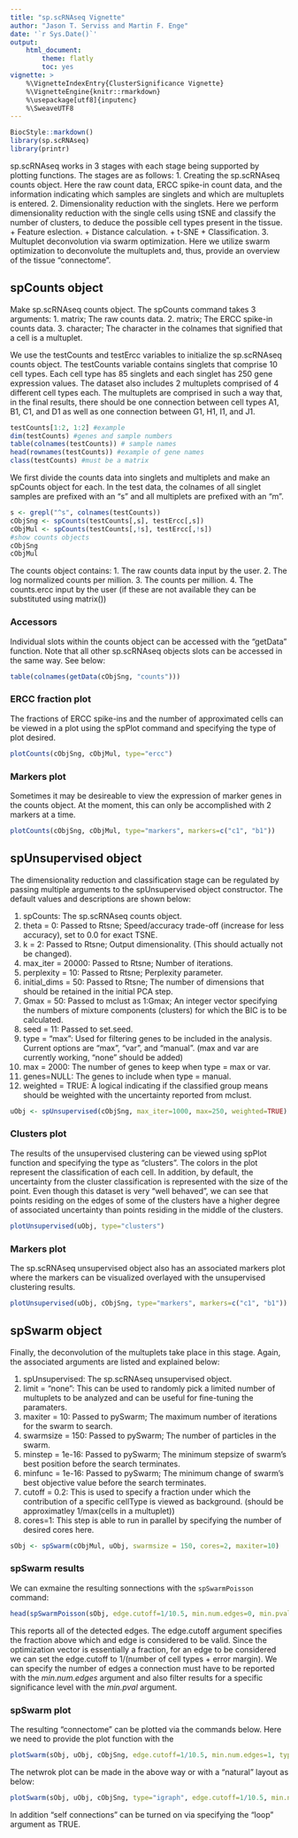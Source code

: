 ```yaml
---
title: "sp.scRNAseq Vignette"
author: "Jason T. Serviss and Martin F. Enge"
date: '`r Sys.Date()`'
output:
    html_document:
        theme: flatly
        toc: yes
vignette: >
    %\VignetteIndexEntry{ClusterSignificance Vignette} 
    %\VignetteEngine{knitr::rmarkdown} 
    %\usepackage[utf8]{inputenc}
    %\SweaveUTF8
---
```


<style>
    .col2 {
        columns: 2 200px;         /* number of columns and width in pixels*/
        -webkit-columns: 2 200px; /* chrome, safari */
        -moz-columns: 2 200px;    /* firefox */
    }
</style>

```r
BiocStyle::markdown()
library(sp.scRNAseq)
library(printr)
```

sp.scRNAseq works in 3 stages with each stage being supported by plotting functions. The stages are as follows:
1. Creating the sp.scRNAseq counts object. Here the raw count data, ERCC spike-in count data, and the information indicating which samples are singlets and which are multuplets is entered.
2. Dimensionality reduction with the singlets. Here we perform dimensionality reduction with the single cells using tSNE and classify the number of clusters, to deduce the possible cell types present in the tissue.
    + Feature eslection.
    + Distance calculation.
    + t-SNE
    + Classification.
3. Multuplet deconvolution via swarm optimization. Here we utilize swarm optimization to deconvolute the multuplets and, thus, provide an overview of the tissue "connectome".

## spCounts object

Make sp.scRNAseq counts object. The spCounts command takes 3 arguments:
1. matrix; The raw counts data.
2. matrix; The ERCC spike-in counts data.
3. character; The character in the colnames that signified that a cell is a multuplet.

We use the testCounts and testErcc variables to initialize the sp.scRNAseq counts object. The testCounts variable contains singlets that comprise 10 cell types. Each cell type has 85 singlets and each singlet has 250 gene expression values. The dataset also includes 2 multuplets comprised of 4 different cell types each. The multuplets are comprised in such a way that, in the final results, there should be one connection between cell types A1, B1, C1, and D1 as well as one connection between G1, H1, I1, and J1.

```r
testCounts[1:2, 1:2] #example
dim(testCounts) #genes and sample numbers
table(colnames(testCounts)) # sample names
head(rownames(testCounts)) #example of gene names
class(testCounts) #must be a matrix
```

We first divide the counts data into singlets and multiplets and make an spCounts object for each. In the test data, the colnames of all singlet samples are prefixed with an "s" and all multiplets are prefixed with an "m".
```r
s <- grepl("^s", colnames(testCounts))
cObjSng <- spCounts(testCounts[,s], testErcc[,s])
cObjMul <- spCounts(testCounts[,!s], testErcc[,!s])
#show counts objects
cObjSng
cObjMul
```

The counts object contains:
1. The raw counts data input by the user.
2. The log normalized counts per million.
3. The counts per million.
4. The counts.ercc input by the user (if these are not available they can be substituted using matrix())

### Accessors
Individual slots within the counts object can be accessed with the "getData" function. Note that all other sp.scRNAseq objects slots can be accessed in the same way. See below:
```r
table(colnames(getData(cObjSng, "counts")))
```

### ERCC fraction plot
The fractions of ERCC spike-ins and the number of approximated cells can be viewed in a plot using the spPlot command and specifying the type of plot desired.
```r
plotCounts(cObjSng, cObjMul, type="ercc")
```

### Markers plot
Sometimes it may be desireable to view the expression of marker genes in the counts object. At the moment, this can only be accomplished with 2 markers at a time.
```r
plotCounts(cObjSng, cObjMul, type="markers", markers=c("c1", "b1"))
```

## spUnsupervised object
The dimensionality reduction and classification stage can be regulated by passing multiple arguments to the spUnsupervised object constructor. The default values and descriptions are shown below:

1. spCounts: The sp.scRNAseq counts object.
2. theta = 0: Passed to Rtsne; Speed/accuracy trade-off (increase for less accuracy), set to 0.0 for exact TSNE.
3. k = 2: Passed to Rtsne; Output dimensionality. (This should actually not be changed).
4. max_iter = 20000: Passed to Rtsne; Number of iterations.
5. perplexity = 10: Passed to Rtsne; Perplexity parameter.
6. initial_dims = 50: Passed to Rtsne; The number of dimensions that should be retained in the initial PCA step.
7. Gmax = 50: Passed to mclust as 1:Gmax; An integer vector specifying the numbers of mixture components (clusters) for which the BIC is to be calculated.
8. seed = 11: Passed to set.seed.
9. type = "max": Used for filtering genes to be included in the analysis. Current options are "max", "var", and "manual". (max and var are currently working, "none" should be added)
10. max = 2000: The number of genes to keep when type = max or var. 
11. genes=NULL: The genes to include when type = manual.
12. weighted = TRUE: A logical indicating if the classified group means should be weighted with the uncertainty reported from mclust.

```r
uObj <- spUnsupervised(cObjSng, max_iter=1000, max=250, weighted=TRUE)
```

### Clusters plot
The results of the unsupervised clustering can be viewed using spPlot function and specifying the type as "clusters". The colors in the plot represent the classification of each cell. In addition, by default, the uncertainty from the cluster classification is represented with the size of the point. Even though this dataset is very "well behaved", we can see that points residing on the edges of some of the clusters have a higher degree of associated uncertainty than points residing in the middle of the clusters.

```r
plotUnsupervised(uObj, type="clusters")
```

### Markers plot
The sp.scRNAseq unsupervised object also has an associated markers plot where the markers can be visualized overlayed with the unsupervised clustering results.
```r
plotUnsupervised(uObj, cObjSng, type="markers", markers=c("c1", "b1"))
```

## spSwarm object
Finally, the deconvolution of the multuplets take place in this stage. Again, the associated arguments are listed and explained below:

1. spUnsupervised: The sp.scRNAseq unsupervised object.
2. limit = "none": This can be used to randomly pick a limited number of multuplets to be analyzed and can be useful for fine-tuning the paramaters.
3. maxiter = 10: Passed to pySwarm; The maximum number of iterations for the swarm to search.
4. swarmsize = 150: Passed to pySwarm; The number of particles in the swarm.
5. minstep = 1e-16: Passed to pySwarm; The minimum stepsize of swarm’s best position before the search terminates.
6. minfunc = 1e-16: Passed to pySwarm; The minimum change of swarm’s best objective value before the search terminates.
7. cutoff = 0.2: This is used to specify a fraction under which the contribution of a specific cellType is viewed as background. (should be approximatley 1/max(cells in a multuplet))
8. cores=1: This step is able to run in parallel by specifying the number of desired cores here.

```r
sObj <- spSwarm(cObjMul, uObj, swarmsize = 150, cores=2, maxiter=10)
```

### spSwarm results

We can exmaine the resulting sonnections with the `spSwarmPoisson` command:

```r
head(spSwarmPoisson(sObj, edge.cutoff=1/10.5, min.num.edges=0, min.pval=1))
```

This reports all of the detected edges. The edge.cutoff argument specifies the fraction above which and edge is considered to be valid. Since the optimization vector is essentially a fraction, for an edge to be considered we can set the edge.cutoff to 1/(number of cell types + error margin). We can specify the number of edges a connection must have to be reported with the *min.num.edges* argument and also filter results for a specific significance level with the *min.pval* argument.

### spSwarm plot
The resulting "connectome" can be plotted via the commands below. Here we need to provide the plot function with the 

```r
plotSwarm(sObj, uObj, cObjSng, edge.cutoff=1/10.5, min.num.edges=1, type="tsne")
```

The netwrok plot can be made in the above way or with a "natural" layout as below:

```r
plotSwarm(sObj, uObj, cObjSng, type="igraph", edge.cutoff=1/10.5, min.num.edges=1)
```

In addition "self connections" can be turned on via specifying the "loop" argument as TRUE.
